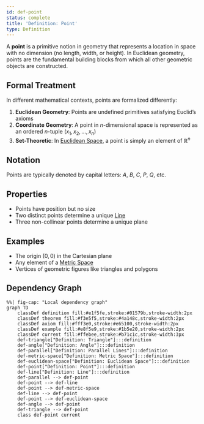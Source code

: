 ```yaml
---
id: def-point
status: complete
title: 'Definition: Point'
type: Definition
---
```


A **point** is a primitive notion in geometry that represents a location in space with no dimension (no length, width, or height). In Euclidean geometry, points are the fundamental building blocks from which all other geometric objects are constructed.

## Formal Treatment

In different mathematical contexts, points are formalized differently:

1. **Euclidean Geometry**: Points are undefined primitives satisfying Euclid's axioms
2. **Coordinate Geometry**: A point in $n$-dimensional space is represented as an ordered $n$-tuple $(x_1, x_2, ..., x_n)$
3. **Set-Theoretic**: In [Euclidean Space](def-euclidean-space.qmd), a point is simply an element of $\mathbb{R}^n$

## Notation

Points are typically denoted by capital letters: $A$, $B$, $C$, $P$, $Q$, etc.

## Properties

- Points have position but no size
- Two distinct points determine a unique [Line](def-line.qmd)
- Three non-collinear points determine a unique plane

## Examples

- The origin $(0, 0)$ in the Cartesian plane
- Any element of a [Metric Space](def-metric-space.qmd)
- Vertices of geometric figures like triangles and polygons

## Dependency Graph

```mermaid
%%| fig-cap: "Local dependency graph"
graph TD
    classDef definition fill:#e1f5fe,stroke:#01579b,stroke-width:2px
    classDef theorem fill:#f3e5f5,stroke:#4a148c,stroke-width:2px
    classDef axiom fill:#fff3e0,stroke:#e65100,stroke-width:2px
    classDef example fill:#e8f5e9,stroke:#1b5e20,stroke-width:2px
    classDef current fill:#ffebee,stroke:#b71c1c,stroke-width:3px
    def-triangle["Definition: Triangle"]:::definition
    def-angle["Definition: Angle"]:::definition
    def-parallel["Definition: Parallel Lines"]:::definition
    def-metric-space["Definition: Metric Space"]:::definition
    def-euclidean-space["Definition: Euclidean Space"]:::definition
    def-point["Definition: Point"]:::definition
    def-line["Definition: Line"]:::definition
    def-parallel --> def-point
    def-point --> def-line
    def-point --> def-metric-space
    def-line --> def-point
    def-point --> def-euclidean-space
    def-angle --> def-point
    def-triangle --> def-point
    class def-point current
```
